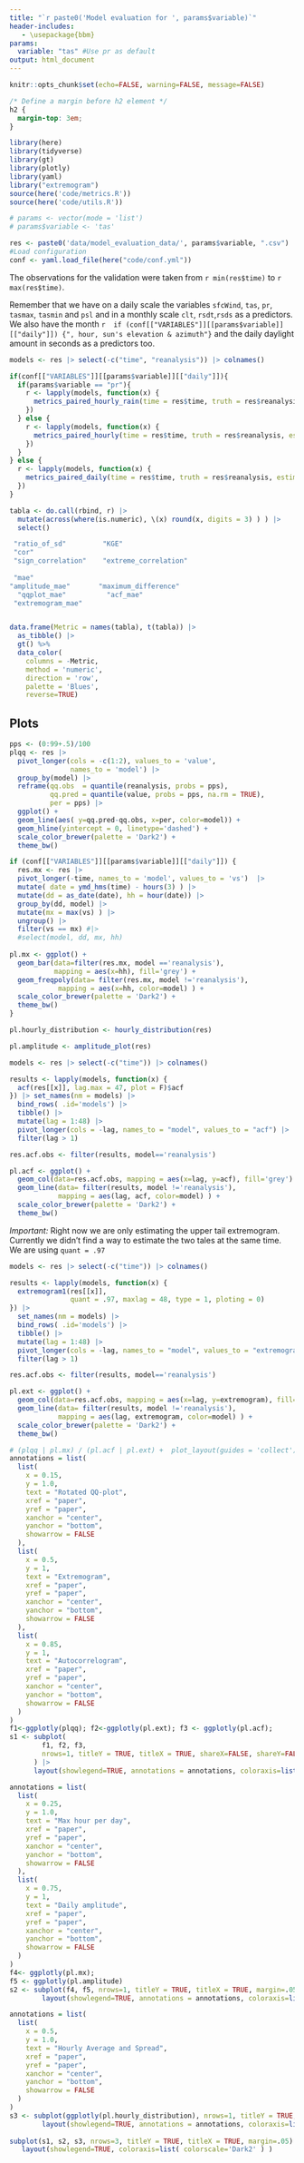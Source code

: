 ```yaml
---
title: "`r paste0('Model evaluation for ', params$variable)`"
header-includes:
   - \usepackage{bbm}
params:
  variable: "tas" #Use pr as default
output: html_document
---
```


```r
knitr::opts_chunk$set(echo=FALSE, warning=FALSE, message=FALSE)
```

```css
/* Define a margin before h2 element */
h2 {
  margin-top: 3em;
}
```

```r
library(here)
library(tidyverse)
library(gt)
library(plotly)
library(yaml)
library("extremogram")
source(here('code/metrics.R'))
source(here('code/utils.R'))
```

```r
# params <- vector(mode = 'list')
# params$variable <- 'tas' 

res <- paste0('data/model_evaluation_data/', params$variable, ".csv") |> here() |> read.csv()  
#Load configuration
conf <- yaml.load_file(here("code/conf.yml"))
```



The observations for the validation were taken from `r min(res$time)` to `r max(res$time)`.

Remember that we have on a daily scale the variables `sfcWind`, `tas`, `pr`, `tasmax`, `tasmin` and `psl` and in a monthly scale `clt`, `rsdt`,`rsds` as a predictors. We also have the month `r  if (conf[["VARIABLES"]][[params$variable]][["daily"]]) {", hour, sun's elevation & azimuth"}` and the daily daylight amount in seconds as a predictors too.

```r
models <- res |> select(-c("time", "reanalysis")) |> colnames()

if(conf[["VARIABLES"]][[params$variable]][["daily"]]){
  if(params$variable == "pr"){
    r <- lapply(models, function(x) {
      metrics_paired_hourly_rain(time = res$time, truth = res$reanalysis, estimate = res[[x]], model = x)
    })    
  } else {
    r <- lapply(models, function(x) {
      metrics_paired_hourly(time = res$time, truth = res$reanalysis, estimate = res[[x]], model = x)
    })    
  }
} else {
  r <- lapply(models, function(x) {
    metrics_paired_daily(time = res$time, truth = res$reanalysis, estimate = res[[x]], model = x)
  })  
}

tabla <- do.call(rbind, r) |>
  mutate(across(where(is.numeric), \(x) round(x, digits = 3) ) ) |> 
  select()

 "ratio_of_sd"         "KGE"
 "cor"
 "sign_correlation"    "extreme_correlation"
 
 "mae"                                 
"amplitude_mae"       "maximum_difference" 
  "qqplot_mae"          "acf_mae"            
 "extremogram_mae" 


data.frame(Metric = names(tabla), t(tabla)) |> 
  as_tibble() |> 
  gt() %>%
  data_color(
    columns = -Metric, 
    method = 'numeric',
    direction = 'row',
    palette = 'Blues', 
    reverse=TRUE)
```

## Plots

```r
pps <- (0:99+.5)/100
plqq <- res |> 
  pivot_longer(cols = -c(1:2), values_to = 'value', 
               names_to = 'model') |> 
  group_by(model) |> 
  reframe(qq.obs  = quantile(reanalysis, probs = pps),
          qq.pred = quantile(value, probs = pps, na.rm = TRUE),
          per = pps) |> 
  ggplot() + 
  geom_line(aes( y=qq.pred-qq.obs, x=per, color=model)) + 
  geom_hline(yintercept = 0, linetype='dashed') + 
  scale_color_brewer(palette = 'Dark2') + 
  theme_bw() 
```


```r
if (conf[["VARIABLES"]][[params$variable]][["daily"]]) {
  res.mx <- res |> 
  pivot_longer(-time, names_to = 'model', values_to = 'vs')  |> 
  mutate( date = ymd_hms(time) - hours(3) ) |> 
  mutate(dd = as_date(date), hh = hour(date)) |> 
  group_by(dd, model) |> 
  mutate(mx = max(vs) ) |> 
  ungroup() |> 
  filter(vs == mx) #|> 
  #select(model, dd, mx, hh)
  
pl.mx <- ggplot() +
  geom_bar(data=filter(res.mx, model =='reanalysis'), 
           mapping = aes(x=hh), fill='grey') +
  geom_freqpoly(data= filter(res.mx, model !='reanalysis'),
            mapping = aes(x=hh, color=model) ) +
  scale_color_brewer(palette = 'Dark2') + 
  theme_bw() 
}
```

```r
pl.hourly_distribution <- hourly_distribution(res)
```

```r
pl.amplitude <- amplitude_plot(res)
```

```r
models <- res |> select(-c("time")) |> colnames()

results <- lapply(models, function(x) {
  acf(res[[x]], lag.max = 47, plot = F)$acf
}) |> set_names(nm = models) |> 
  bind_rows( .id='models') |> 
  tibble() |> 
  mutate(lag = 1:48) |> 
  pivot_longer(cols = -lag, names_to = "model", values_to = "acf") |> 
  filter(lag > 1)

res.acf.obs <- filter(results, model=='reanalysis')

pl.acf <- ggplot() +
  geom_col(data=res.acf.obs, mapping = aes(x=lag, y=acf), fill='grey') + 
  geom_line(data= filter(results, model !='reanalysis'),
            mapping = aes(lag, acf, color=model) ) +
  scale_color_brewer(palette = 'Dark2') + 
  theme_bw() 
```

*Important:* Right now we are only estimating the upper tail extremogram. Currently we didn't find a way to estimate the two tales at the same time. We are using `quant = .97`

```r
models <- res |> select(-c("time")) |> colnames()

results <- lapply(models, function(x) {
  extremogram1(res[[x]], 
               quant = .97, maxlag = 48, type = 1, ploting = 0)
}) |> 
  set_names(nm = models) |> 
  bind_rows( .id='models') |> 
  tibble() |> 
  mutate(lag = 1:48) |> 
  pivot_longer(cols = -lag, names_to = "model", values_to = "extremogram") |> 
  filter(lag > 1)

res.acf.obs <- filter(results, model=='reanalysis')

pl.ext <- ggplot() +
  geom_col(data=res.acf.obs, mapping = aes(x=lag, y=extremogram), fill='grey') + 
  geom_line(data= filter(results, model !='reanalysis'),
            mapping = aes(lag, extremogram, color=model) ) +
  scale_color_brewer(palette = 'Dark2') + 
  theme_bw() 
```

```r
# (plqq | pl.mx) / (pl.acf | pl.ext) +  plot_layout(guides = 'collect')
annotations = list( 
  list( 
    x = 0.15,  
    y = 1.0,  
    text = "Rotated QQ-plot",  
    xref = "paper",  
    yref = "paper",  
    xanchor = "center",  
    yanchor = "bottom",  
    showarrow = FALSE 
  ),  
  list( 
    x = 0.5,  
    y = 1,  
    text = "Extremogram",  
    xref = "paper",  
    yref = "paper",  
    xanchor = "center",  
    yanchor = "bottom",  
    showarrow = FALSE 
  ),  
  list( 
    x = 0.85,  
    y = 1,  
    text = "Autocorrelogram",  
    xref = "paper",  
    yref = "paper",  
    xanchor = "center",  
    yanchor = "bottom",  
    showarrow = FALSE 
  )
)
f1<-ggplotly(plqq); f2<-ggplotly(pl.ext); f3 <- ggplotly(pl.acf); 
s1 <- subplot(
        f1, f2, f3, 
        nrows=1, titleY = TRUE, titleX = TRUE, shareX=FALSE, shareY=FALSE, margin=.05
      ) |> 
      layout(showlegend=TRUE, annotations = annotations, coloraxis=list( colorscale='Dark2' ))

annotations = list( 
  list( 
    x = 0.25,  
    y = 1.0,  
    text = "Max hour per day",  
    xref = "paper",  
    yref = "paper",  
    xanchor = "center",  
    yanchor = "bottom",  
    showarrow = FALSE 
  ),  
  list( 
    x = 0.75,  
    y = 1,  
    text = "Daily amplitude",  
    xref = "paper",  
    yref = "paper",  
    xanchor = "center",  
    yanchor = "bottom",  
    showarrow = FALSE 
  )  
)
f4<- ggplotly(pl.mx); 
f5 <- ggplotly(pl.amplitude)
s2 <- subplot(f4, f5, nrows=1, titleY = TRUE, titleX = TRUE, margin=.05) |>
        layout(showlegend=TRUE, annotations = annotations, coloraxis=list( colorscale='Dark2' ))

annotations = list( 
  list( 
    x = 0.5,  
    y = 1.0,  
    text = "Hourly Average and Spread",  
    xref = "paper",  
    yref = "paper",  
    xanchor = "center",  
    yanchor = "bottom",  
    showarrow = FALSE 
  )
)
s3 <- subplot(ggplotly(pl.hourly_distribution), nrows=1, titleY = TRUE, titleX = TRUE, margin=.05) |>
        layout(showlegend=TRUE, annotations = annotations, coloraxis=list( colorscale='Dark2' ))
 
subplot(s1, s2, s3, nrows=3, titleY = TRUE, titleX = TRUE, margin=.05) |> 
   layout(showlegend=TRUE, coloraxis=list( colorscale='Dark2' ) )
```


